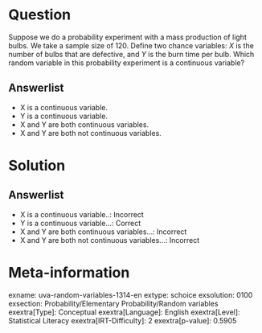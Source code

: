 Question
========

Suppose we do a probability experiment with a mass production of light bulbs. We take a sample size of 120. Define two chance variables: *X* is the number of bulbs that are defective, and *Y* is the burn time per bulb. Which random variable in this probability experiment is a continuous variable?

Answerlist
----------

* X is a continuous variable.
* Y is a continuous variable.
* X and Y are both continuous variables.
* X and Y are both not continuous variables.

Solution
========

Answerlist
----------

* X is a continuous variable..: Incorrect
* Y is a continuous variable...: Correct
* X and Y are both continuous variables...: Incorrect
* X and Y are both not continuous variables...: Incorrect

Meta-information
================
exname: uva-random-variables-1314-en
extype: schoice
exsolution: 0100
exsection: Probability/Elementary Probability/Random variables
exextra[Type]: Conceptual
exextra[Language]: English
exextra[Level]: Statistical Literacy
exextra[IRT-Difficulty]: 2
exextra[p-value]: 0.5905
